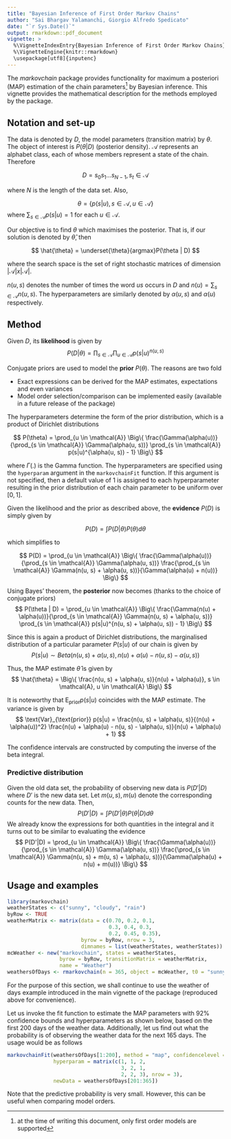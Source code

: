 ```yaml
---
title: "Bayesian Inference of First Order Markov Chains"
author: "Sai Bhargav Yalamanchi, Giorgio Alfredo Spedicato"
date: "`r Sys.Date()`"
output: rmarkdown::pdf_document
vignette: >
  %\VignetteIndexEntry{Bayesian Inference of First Order Markov Chains}
  %\VignetteEngine{knitr::rmarkdown}
  \usepackage[utf8]{inputenc}
---
```


The _markovchain_ package provides functionality for maximum a posteriori (MAP) estimation of the chain parameters^[at the time of writing this document, only first order models are supported] by Bayesian inference. This vignette provides the mathematical description for the methods employed by the package. 

## Notation and set-up

The data is denoted by $D$, the model parameters (transition matrix) by $\theta$. The object of interest is $P(\theta | D)$ (posterior density). $\mathcal{A}$ represents an alphabet class, each of whose members represent a state of the chain. Therefore

$$ D = s_0 s_1 ... s_{N-1}, s_t \in \mathcal{A} $$

where $N$ is the length of the data set. Also, 

$$ \theta = \{p(s|u), s \in \mathcal{A}, u \in \mathcal{A}  \} $$ 
where $\sum_{s \in \mathcal{A}} p(s|u) = 1$ for each $u \in \mathcal{A}$.

Our objective is to find $\theta$ which maximises the posterior. That is, if our solution is denoted by $\hat{\theta}$, then

$$ \hat{\theta} = \underset{\theta}{argmax}P(\theta | D) $$

where the search space is the set of right stochastic matrices of dimension $|\mathcal{A}|x|\mathcal{A}|$.

$n(u, s)$ denotes the number of times the word $us$ occurs in $D$ and $n(u)=\sum_{s \in \mathcal{A}}n(u, s)$. The hyperparameters are similarly denoted by $\alpha(u, s)$ and $\alpha(u)$ respectively.

## Method
Given $D$, its __likelihood__ is given by
$$ P(D|\theta) = \prod_{s \in \mathcal{A}} \prod_{u \in \mathcal{A}} p(s|u)^{n(u, s)}$$

Conjugate priors are used to model the __prior__ $P(\theta)$. The reasons are two fold 

* Exact expressions can be derived for the MAP estimates, expectations and even variances
* Model order selection/comparison can be implemented easily (available in a future release of the package)

The hyperparameters determine the form of the prior distribution, which is a product of Dirichlet distributions

$$ P(\theta) = \prod_{u \in \mathcal{A}} \Big\{ \frac{\Gamma(\alpha(u))}{\prod_{s \in \mathcal{A}} \Gamma(\alpha(u, s))} \prod_{s \in \mathcal{A}} p(s|u)^{\alpha(u, s)) - 1} \Big\} $$

where $\Gamma(.)$ is the Gamma function. The hyperparameters are specified using the `hyperparam` argument in the `markovchainFit` function. If this argument is not specified, then a default value of 1 is assigned to each hyperparameter resulting in the prior distribution of each chain parameter to be uniform over $[0,1]$.

Given the likelihood and the prior as described above, the __evidence__ $P(D)$ is simply given by

$$ P(D) = \int P(D|\theta) P(\theta) d\theta  $$ 

which simplifies to 

$$ P(D) = \prod_{u \in \mathcal{A}} \Big\{ \frac{\Gamma(\alpha(u))}{\prod_{s \in \mathcal{A}} \Gamma(\alpha(u, s))} \frac{\prod_{s \in \mathcal{A}} \Gamma(n(u, s) + \alpha(u, s))}{\Gamma(\alpha(u) + n(u))} \Big\} $$

Using Bayes' theorem, the __posterior__ now becomes (thanks to the choice of conjugate priors)
$$ P(\theta | D) = \prod_{u \in \mathcal{A}} \Big\{ \frac{\Gamma(n(u) + \alpha(u))}{\prod_{s \in \mathcal{A}} \Gamma(n(u, s) + \alpha(u, s))} \prod_{s \in \mathcal{A}} p(s|u)^{n(u, s) + \alpha(u, s)) - 1} \Big\} $$

Since this is again a product of Dirichlet distributions, the marginalised distribution of a particular parameter $P(s|u)$ of our chain is given by 
$$ P(s|u) \sim Beta(n(u, s) + \alpha(u, s), n(u) + \alpha(u) - n(u, s) - \alpha(u, s))$$

Thus, the MAP estimate $\hat{\theta}$ is given by
$$ \hat{\theta} = \Big\{ \frac{n(u, s) + \alpha(u, s)}{n(u) + \alpha(u)}, s \in \mathcal{A}, u \in \mathcal{A} \Big\}  $$

It is noteworthy that $\text{E}_{\text{prior}} p(s|u)$ coincides with the MAP estimate. The variance is given by
$$ \text{Var}_{\text{prior}} p(s|u) = \frac{n(u, s) + \alpha(u, s)}{(n(u) + \alpha(u))^2} \frac{n(u) + \alpha(u) - n(u, s) - \alpha(u, s)}{n(u) + \alpha(u) + 1} $$

The confidence intervals are constructed by computing the inverse of the beta integral. 

### Predictive distribution
Given the old data set, the probability of observing new data is $P(D'|D)$ where $D'$ is the new data set. Let $m(u, s), m(u)$ denote the corresponding counts for the new data. Then, 
$$ P(D'|D) = \int P(D' | \theta) P(\theta | D) d\theta $$
We already know the expressions for both quantities in the integral and it turns out to be similar to evaluating the evidence
$$ P(D'|D) = \prod_{u \in \mathcal{A}} \Big\{ \frac{\Gamma(\alpha(u))}{\prod_{s \in \mathcal{A}} \Gamma(\alpha(u, s))} \frac{\prod_{s \in \mathcal{A}} \Gamma(n(u, s) + m(u, s) + \alpha(u, s))}{\Gamma(\alpha(u) + n(u) + m(u))} \Big\} $$

## Usage and examples
```r
library(markovchain)
weatherStates <- c("sunny", "cloudy", "rain")
byRow <- TRUE
weatherMatrix <- matrix(data = c(0.70, 0.2, 0.1, 
                                 0.3, 0.4, 0.3, 
                                 0.2, 0.45, 0.35), 
                        byrow = byRow, nrow = 3, 
                        dimnames = list(weatherStates, weatherStates))
mcWeather <- new("markovchain", states = weatherStates, 
                 byrow = byRow, transitionMatrix = weatherMatrix, 
                 name = "Weather")      
weathersOfDays <- rmarkovchain(n = 365, object = mcWeather, t0 = "sunny")
```
For the purpose of this section, we shall continue to use the weather of days example introduced in the main vignette of the package (reproduced above for convenience).

Let us invoke the fit function to estimate the MAP parameters with 92% confidence bounds and hyperparameters as shown below, based on the first 200 days of the weather data. Additionally, let us find out what the probability is of observing the weather data for the next 165 days. The usage would be as follows
```r
markovchainFit(weathersOfDays[1:200], method = "map", confidencelevel = 0.92, 
               hyperparam = matrix(c(1, 1, 2,
                                     3, 2, 1,
                                     2, 2, 3), nrow = 3),
               newData = weathersOfDays[201:365])
```

Note that the predictive probability is very small. However, this can be useful when comparing model orders. 

